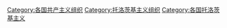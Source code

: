 
[[Category:各国共产主义组织|Category:各国共产主义组织]]
[[Category:托洛茨基主义组织|Category:托洛茨基主义组织]]
[[Category:各国托洛茨基主义|Category:各国托洛茨基主义]]
